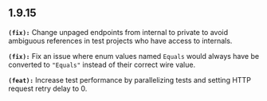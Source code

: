 ## 1.9.15
**`(fix):`** Change unpaged endpoints from internal to private to avoid ambiguous references in test projects who have access to internals.

**`(fix):`** Fix an issue where enum values named `Equals` would always have be converted to `"Equals"` instead of their correct wire value.

**`(feat):`** Increase test performance by parallelizing tests and setting HTTP request retry delay to 0.

